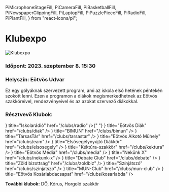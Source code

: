   PiMicrophoneStageFill,
  PiCameraFill,
  PiBasketballFill,
  PiNewspaperClippingFill,
  PiLaptopFill,
  PiPuzzlePieceFill,
  PiRadioFill,
  PiPlantFill,
} from "react-icons/pi";

# Klubexpo

![Klubexpo](/klubexpo.png)

### Időpont: 2023. szeptember 8. 15:30

### Helyszín: Eötvös Udvar

Ez egy gólyáknak szervezett program, ami az iskola első hetének péntekén szokott lenni. Ezen a programon a diákok megismerkedhetnek az Eötvös szakköreivel, rendezvényeivel és az azokat szervező diákokkal.

### Résztvevő Klubok:

<Cards>
  <Card icon={<PiRadioFill />} title="Iskolarádió" href="/clubs/radio" />{" "}
  <Card
    icon={<PiNewspaperClippingFill />}
    title="Eötvös Diák"
    href="/clubs/diak"
  />
  <Card icon={<ImHammer2 />} title="BIMUN" href="/clubs/bimun" />
  <Card
    icon={<PiPuzzlePieceFill />}
    title="TársasTár"
    href="/clubs/tarsastar"
  />
  <Card
    icon={<PiLaptopFill />}
    title="Eötvös Alkotó Műhely"
    href="/clubs/eam"
  />
  <Card
    icon={<GiHealthPotion />}
    title="Elsősegélynyújtó Diákkör"
    href="/clubs/elsosegely"
  />
  <Card icon={<GiForestCamp />} title="Kéktúra-szakkör" href="/clubs/kektura" />
  <Card icon={<PiCameraFill />} title="Eötvös Média" href="/clubs/media" />
  <Card
    icon={<MdVolunteerActivism />}
    title="Nekünk X"
    href="/clubs/nekunk-x"
  />
  <Card icon={<ImHammer2 />} title="Debate Club" href="/clubs/debate" />
  <Card icon={<PiPlantFill />} title="Zöld bizottság" href="/clubs/zoldbiz" />
  <Card icon={<FaMasksTheater />} title="Színjátszó" href="/clubs/szinjatszo" />
  <Card icon={<ImHammer2 />} title="MUN-Club" href="/clubs/mun-club" />
  <Card
    icon={<PiBasketballFill />}
    title="Eötvös Kosárlabdacsapat"
    href="/clubs/kosarlabda"
  />
</Cards>

**További klubok:** DÖ, Kórus, Horgoló szakkör
